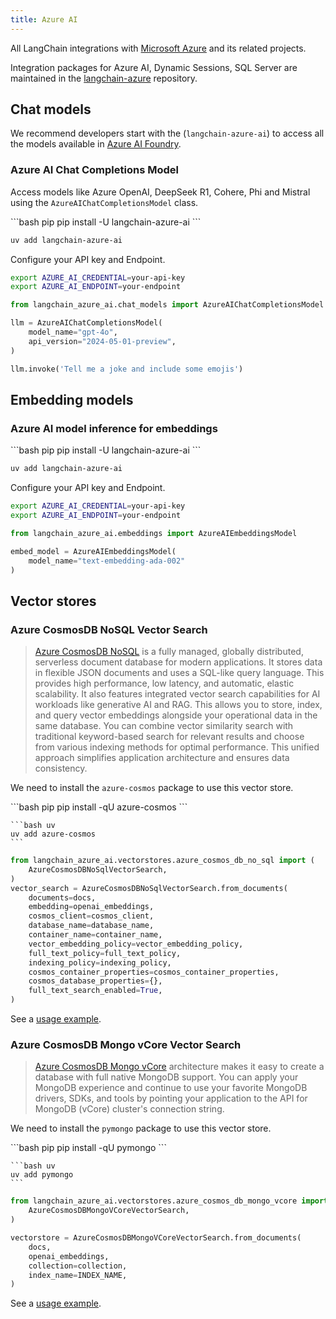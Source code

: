 ```yaml
---
title: Azure AI
---
```


All LangChain integrations with [Microsoft Azure](https://azure.microsoft.com/) and its related projects.

Integration packages for Azure AI, Dynamic Sessions, SQL Server are maintained in
the [langchain-azure](https://github.com/langchain-ai/langchain-azure) repository.

## Chat models

We recommend developers start with the (`langchain-azure-ai`) to access all the models available in [Azure AI Foundry](https://learn.microsoft.com/en-us/azure/ai-studio/how-to/model-catalog-overview).

### Azure AI Chat Completions Model

Access models like Azure OpenAI, DeepSeek R1, Cohere, Phi and Mistral using the `AzureAIChatCompletionsModel` class.

<CodeGroup>
```bash pip
pip install -U langchain-azure-ai
```

```bash uv
uv add langchain-azure-ai
```
</CodeGroup>

Configure your API key and Endpoint.

```bash
export AZURE_AI_CREDENTIAL=your-api-key
export AZURE_AI_ENDPOINT=your-endpoint
```

```python
from langchain_azure_ai.chat_models import AzureAIChatCompletionsModel

llm = AzureAIChatCompletionsModel(
    model_name="gpt-4o",
    api_version="2024-05-01-preview",
)

llm.invoke('Tell me a joke and include some emojis')
```

## Embedding models

### Azure AI model inference for embeddings

<CodeGroup>
```bash pip
pip install -U langchain-azure-ai
```

```bash uv
uv add langchain-azure-ai
```
</CodeGroup>

Configure your API key and Endpoint.

```bash
export AZURE_AI_CREDENTIAL=your-api-key
export AZURE_AI_ENDPOINT=your-endpoint
```

```python
from langchain_azure_ai.embeddings import AzureAIEmbeddingsModel

embed_model = AzureAIEmbeddingsModel(
    model_name="text-embedding-ada-002"
)
```

## Vector stores

### Azure CosmosDB NoSQL Vector Search

> [Azure CosmosDB NoSQL](https://azure.microsoft.com/en-us/products/cosmos-db/) is a fully managed, 
> globally distributed, serverless document database for modern applications. It stores data in flexible 
> JSON documents and uses a SQL-like query language. This provides high performance, low latency, and automatic, 
> elastic scalability. It also features integrated vector search capabilities for AI workloads 
> like generative AI and RAG. This allows you to store, index, and query vector embeddings alongside 
> your operational data in the same database. You can combine vector similarity search with traditional 
> keyword-based search for relevant results and choose from various indexing methods for optimal performance. 
> This unified approach simplifies application architecture and ensures data consistency. 

We need to install the `azure-cosmos` package to use this vector store.

<CodeGroup>
    ```bash pip 
    pip install -qU azure-cosmos
    ```
    
    ```bash uv
    uv add azure-cosmos
    ```
</CodeGroup>

```python
from langchain_azure_ai.vectorstores.azure_cosmos_db_no_sql import (
    AzureCosmosDBNoSqlVectorSearch,
)
vector_search = AzureCosmosDBNoSqlVectorSearch.from_documents(
    documents=docs,
    embedding=openai_embeddings,
    cosmos_client=cosmos_client,
    database_name=database_name,
    container_name=container_name,
    vector_embedding_policy=vector_embedding_policy,
    full_text_policy=full_text_policy,
    indexing_policy=indexing_policy,
    cosmos_container_properties=cosmos_container_properties,
    cosmos_database_properties={},
    full_text_search_enabled=True,
)
```

See a [usage example](/oss/python/integrations/vectorstores/azure_cosmos_db_no_sql).


### Azure CosmosDB Mongo vCore Vector Search

> [Azure CosmosDB Mongo vCore](https://learn.microsoft.com/en-us/azure/cosmos-db/mongodb/vcore/) architecture makes 
it easy to create a database with full native MongoDB support. You can apply your MongoDB experience and continue 
to use your favorite MongoDB drivers, SDKs, and tools by pointing your application to the API for MongoDB (vCore) 
cluster's connection string.

We need to install the `pymongo` package to use this vector store.

<CodeGroup>
    ```bash pip 
    pip install -qU pymongo
    ```
    
    ```bash uv
    uv add pymongo
    ```
</CodeGroup>

```python
from langchain_azure_ai.vectorstores.azure_cosmos_db_mongo_vcore import (
    AzureCosmosDBMongoVCoreVectorSearch,
)

vectorstore = AzureCosmosDBMongoVCoreVectorSearch.from_documents(
    docs,
    openai_embeddings,
    collection=collection,
    index_name=INDEX_NAME,
)
```

See a [usage example](/oss/python/integrations/vectorstores/azure_cosmos_db_mongo_vcore).
